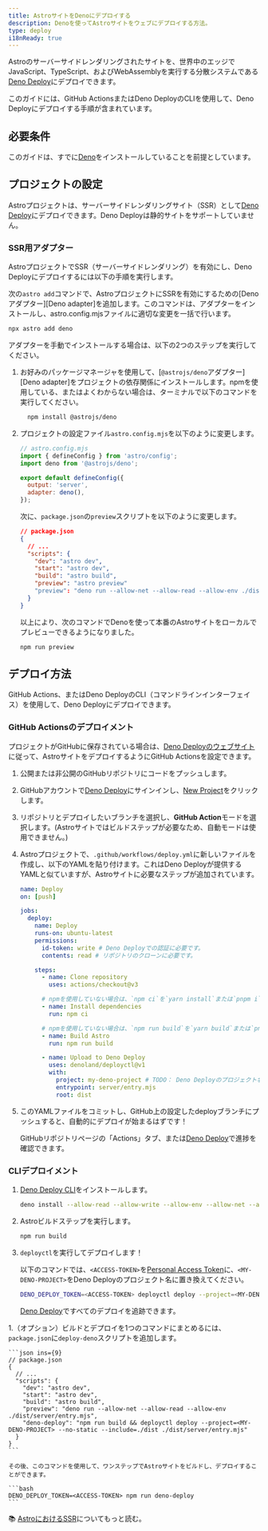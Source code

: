 ```yaml
---
title: AstroサイトをDenoにデプロイする
description: Denoを使ってAstroサイトをウェブにデプロイする方法。
type: deploy
i18nReady: true
---
```


Astroのサーバーサイドレンダリングされたサイトを、世界中のエッジでJavaScript、TypeScript、およびWebAssemblyを実行する分散システムである[Deno Deploy](https://deno.com/deploy)にデプロイできます。

このガイドには、GitHub ActionsまたはDeno DeployのCLIを使用して、Deno Deployにデプロイする手順が含まれています。

## 必要条件

このガイドは、すでに[Deno](https://deno.com/)をインストールしていることを前提としています。

## プロジェクトの設定

Astroプロジェクトは、サーバーサイドレンダリングサイト（SSR）として[Deno Deploy](https://deno.com/deploy)にデプロイできます。Deno Deployは静的サイトをサポートしていません。

### SSR用アダプター

AstroプロジェクトでSSR（サーバーサイドレンダリング）を有効にし、Deno Deployにデプロイするには以下の手順を実行します。

次の`astro add`コマンドで、AstroプロジェクトにSSRを有効にするための[Denoアダプター][Deno adapter]を追加します。このコマンドは、アダプターをインストールし、astro.config.mjsファイルに適切な変更を一括で行います。

```bash
npx astro add deno
```

アダプターを手動でインストールする場合は、以下の2つのステップを実行してください。

1. お好みのパッケージマネージャを使用して、[`@astrojs/deno`アダプター][Deno adapter]をプロジェクトの依存関係にインストールします。npmを使用している、またはよくわからない場合は、ターミナルで以下のコマンドを実行してください。

    ```bash
      npm install @astrojs/deno
    ```

1. プロジェクトの設定ファイル`astro.config.mjs`を以下のように変更します。

    ```js ins={3,6-7}
    // astro.config.mjs
    import { defineConfig } from 'astro/config';
    import deno from '@astrojs/deno';

    export default defineConfig({
      output: 'server',
      adapter: deno(),
    });
    ```

    次に、`package.json`の`preview`スクリプトを以下のように変更します。

    ```json del={8} ins={9}
    // package.json
    {
      // ...
      "scripts": {
        "dev": "astro dev",
        "start": "astro dev",
        "build": "astro build",
        "preview": "astro preview"
        "preview": "deno run --allow-net --allow-read --allow-env ./dist/server/entry.mjs"
      }
    }
    ```

    以上により、次のコマンドでDenoを使って本番のAstroサイトをローカルでプレビューできるようになりました。

    ```bash
    npm run preview
    ```

## デプロイ方法

GitHub Actions、またはDeno DeployのCLI（コマンドラインインターフェイス）を使用して、Deno Deployにデプロイできます。

### GitHub Actionsのデプロイメント

プロジェクトがGitHubに保存されている場合は、[Deno Deployのウェブサイト](https://dash.deno.com/)に従って、AstroサイトをデプロイするようにGitHub Actionsを設定できます。

1. 公開または非公開のGitHubリポジトリにコードをプッシュします。

1. GitHubアカウントで[Deno Deploy](https://dash.deno.com/)にサインインし、[New Project](https://dash.deno.com)をクリックします。

1. リポジトリとデプロイしたいブランチを選択し、**GitHub Action**モードを選択します。(Astroサイトではビルドステップが必要なため、自動モードは使用できません。)

1. Astroプロジェクトで、`.github/workflows/deploy.yml`に新しいファイルを作成し、以下のYAMLを貼り付けます。これはDeno Deployが提供するYAMLと似ていますが、Astroサイトに必要なステップが追加されています。

    ```yaml
    name: Deploy
    on: [push]

    jobs:
      deploy:
        name: Deploy
        runs-on: ubuntu-latest
        permissions:
          id-token: write # Deno Deployでの認証に必要です。
          contents: read # リポジトリのクローンに必要です。

        steps:
          - name: Clone repository
            uses: actions/checkout@v3

          # npmを使用していない場合は、`npm ci`を`yarn install`または`pnpm i`に変更してください。
          - name: Install dependencies
            run: npm ci

          # npmを使用していない場合は、`npm run build`を`yarn build`または`pnpm run build`に変更してください。
          - name: Build Astro
            run: npm run build

          - name: Upload to Deno Deploy
            uses: denoland/deployctl@v1
            with:
              project: my-deno-project # TODO： Deno Deployのプロジェクト名に置き換える。
              entrypoint: server/entry.mjs
              root: dist
    ```

1. このYAMLファイルをコミットし、GitHub上の設定したdeployブランチにプッシュすると、自動的にデプロイが始まるはずです！

    GitHubリポジトリページの「Actions」タブ、または[Deno Deploy](https://dash.deno.com)で進捗を確認できます。


### CLIデプロイメント

1. [Deno Deploy CLI](https://docs.deno.com/deploy/manual/deployctl)をインストールします。

    ```bash
    deno install --allow-read --allow-write --allow-env --allow-net --allow-run --no-check -r -f https://deno.land/x/deploy/deployctl.ts
    ```

1. Astroビルドステップを実行します。

    ```bash
    npm run build
    ```

1. `deployctl`を実行してデプロイします！

    以下のコマンドでは、`<ACCESS-TOKEN>`を[Personal Access Token](https://dash.deno.com/account#access-tokens)に、`<MY-DENO-PROJECT>`をDeno Deployのプロジェクト名に置き換えてください。

    ```bash
    DENO_DEPLOY_TOKEN=<ACCESS-TOKEN> deployctl deploy --project=<MY-DENO-PROJECT> --no-static --include=./dist ./dist/server/entry.mjs
    ```

    [Deno Deploy](https://dash.deno.com)ですべてのデプロイを追跡できます。

1.（オプション）ビルドとデプロイを1つのコマンドにまとめるには、`package.json`に`deploy-deno`スクリプトを追加します。

    ```json ins={9}
    // package.json
    {
      // ...
      "scripts": {
        "dev": "astro dev",
        "start": "astro dev",
        "build": "astro build",
        "preview": "deno run --allow-net --allow-read --allow-env ./dist/server/entry.mjs",
        "deno-deploy": "npm run build && deployctl deploy --project=<MY-DENO-PROJECT> --no-static --include=./dist ./dist/server/entry.mjs"
      }
    }
    ```

    その後、このコマンドを使用して、ワンステップでAstroサイトをビルドし、デプロイすることができます。

    ```bash
    DENO_DEPLOY_TOKEN=<ACCESS-TOKEN> npm run deno-deploy
    ```


📚 [AstroにおけるSSR](/ja/guides/server-side-rendering/)についてもっと読む。

[Denoアダプター]: https://github.com/denoland/deno-astro-adapter
